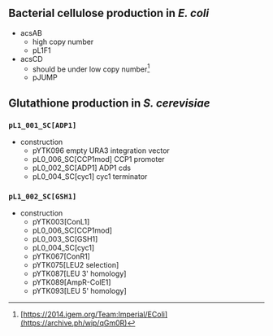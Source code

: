 ## Bacterial cellulose production in _E. coli_

- acsAB
  - high copy number
  - pL1F1
- acsCD
  - should be under low copy number[^aqualose]
  - pJUMP

## Glutathione production in _S. cerevisiae_

### `pL1_001_SC[ADP1]`
- construction
  - pYTK096 empty URA3 integration vector
  - pL0_006_SC[CCP1mod] CCP1 promoter
  - pL0_002_SC[ADP1] ADP1 cds
  - pL0_004_SC[cyc1] cyc1 terminator

### `pL1_002_SC[GSH1]`
- construction
  - pYTK003[ConL1]
  - pL0_006_SC[CCP1mod]
  - pL0_003_SC[GSH1]
  - pL0_004_SC[cyc1]
  - pYTK067[ConR1]
  - pYTK075[LEU2 selection]
  - pYTK087[LEU 3' homology]
  - pYTK089[AmpR-ColE1]
  - pYTK093[LEU 5' homology]

[^aqualose]: [https://2014.igem.org/Team:Imperial/EColi](https://archive.ph/wip/qGm0R)